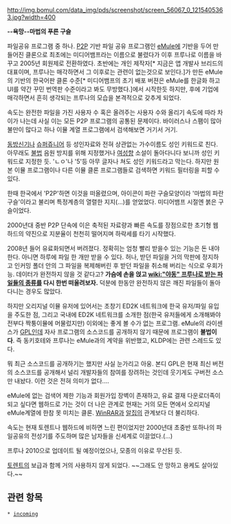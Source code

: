 http://img.bomul.com/data_img/pds/screenshot/screen_56067_0_1215405363.jpg?width=400

'''--욕망--마법의 푸른 구슬'''

파일공유 프로그램 중 하나. [[P2P]] 기반 파일 공유 프로그램인 [[eMule]]에 기반을 두어 만들어진 클론으로 최초에는 미디어뱀프라는 이름으로 불렸다가 이후 프루나로 이름을 바꾸고 2005년 회원제로 전환하였다. 초반에는 개인 제작자[* 지금은 앱 개발사 브리드의 대표이며, 프루나는 매각하면서 그 이후로는 관련이 없는것으로 보인다.]가 만든 eMule의 기반의 한국어판 클론 수준[* 미디어뱀프의 초기 배포 버젼은 eMule를 한글화 하고 UI를 약간 꾸민 번역판 수준이라고 봐도 무방했다.]에서 시작한듯 하지만, 후에 기업에 매각하면서 흔히 생각되는 프루나의 모습을 본격적으로 갖추게 되었다.

속도는 완전한 파일을 가진 사용자 수 혹은 올려주는 사용자 수와 올리기 속도에 따라 차이가 나는데 사실 이는 모든 P2P 프로그램의 공통된 문제이다. 바이러스나 스팸이 많아 불만이 많다고 하나 이뮬 계열 프로그램에서 검색해보면 거기서 거기.

[[동방신기]]나 [[슈퍼쥬니어]] 등 성인자료와 전혀 상관없는 가수이름도 성인 키워드로 친다. 아무래도 [[불법]] 음원 방지를 위해 지정했거나 [[여성향]] 소설이 돌아다니다 보니까 성인 키워드로 지정한 듯. 'ㄴㅇ'나 '5'등 아무 글자나 쳐도 성인 키워드라고 막는다. 하지만 원본 이뮬 프로그램이나 다른 이뮬 클론 프로그램들로 검색하면 키워드 필터링을 피할 수 있다.

한때 한국에서 'P2P'하면 이것을 떠올렸으며, 아이콘이 파란 구슬모양이라 '마법의 파란 구슬'이라고 불리며 특정계층의 열렬한 지지(...)를 얻었었다. 미디어뱀프 시절엔 붉은 구슬이었다.

2000년대 중반 P2P 단속에 이은 축적된 자료량과 빠른 속도를 장점으로한 초기형 웹하드의 약진으로 지분율이 천천히 떨어지며 하락세를 타기 시작했다.

2008년 들어 유료화되면서 버려졌다. 정확히는 엄청 빨리 받을수 있는 기능은 돈 내야 한다. 아니면 하루에 파일 한 개만 받을 수 있다. 허나, 받던 파일을 거의 막판에 정지하고 인커밍 폴더 안의 그 파일을 복제해버린 후 받던 파일을 취소해 버리는 식으로 우회가능. 데이터가 완전하지 않을 것 같다고? '''가슴에 손을 얹고 [[wiki:"야동" 프루나로 받는 파일들의 종류]]를 다시 한번 떠올려보자.''' 덕분에 한동안 완전하지 않은 깨진 파일들이 돌아다니는 경우도 많았다.

하지만 오리지널 이뮬 유저에 있어서는 초창기 ED2K 네트워크에 한국 유저/파일 유입을 주도한 점, 그리고 국내에 ED2K 네트워크를 소개한 점(한국 유저들에게 소개해봐야 전부다 짝퉁이뮬에 머물렀지만) 이외에는 좋게 볼 수가 없는 프로그램. eMule의 라이센스가 [[GPL]]인데 자사 프로그램의 소스코드를 공개하지 않기 때문에 프로그램이 '''불법이다'''. 즉 동키호테와 프루나는 eMule과의 계약을 위반했고, KLDP에는 관련 스레드도 있다.

뭐 최근 소스코드를 공개하기는 했지만 사실 눈가리고 아웅. 본디 GPL은 현재 최신 버전의 소스코드를 공개해서 널리 개발자들의 참여를 장려하는 것인데 웃기게도 구버전 소스만 내놨다. 이런 것은 전혀 의미가 없다....

eMule에 없는 검색어 제한 기능과 회원가입 장벽이 존재하고, 유료 결재 다운로더족이 되고 싶다면 웹하드로 가는 것이 더 나은 관계로 현재는 거의 모든 면에서 오리지널eMule계열에 한참 못 미치는 클론. [[WinRAR]]과 [[알집]]의 관계보다 더 불리하다.

속도는 현재 토렌트나 웹하드에 비하면 느린 편이었지만 2000년대 초중반 또하나의 파일공유의 전성기를 주도하며 많은 남자들을 신세계로 이끌었다.(...)

프루나 2010으로 업데이트 될 예정이었으나, 모종의 이유로 무산된 듯.

[[토렌트]]의 보급과 함께 거의 사용하지 않게 되었다. ~~그래도 안 망하고 용케도 살아있다.~~

== 관련 항목 ==
 * [[incoming]]

